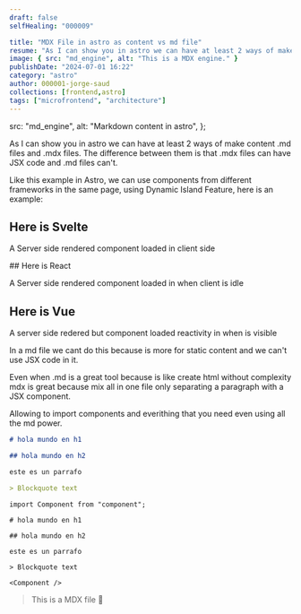 ```yaml
---
draft: false
selfHealing: "000009"

title: "MDX File in astro as content vs md file"
resume: "As I can show you in astro we can have at least 2 ways of make content .md files and .mdx files. The difference between them is that .mdx files can have JSX code and .md files can't."
image: { src: "md_engine", alt: "This is a MDX engine." }
publishDate: "2024-07-01 16:22"
category: "astro"
author: 000001-jorge-saud
collections: [frontend,astro]
tags: ["microfrontend", "architecture"]
---
```


  src: "md_engine",
  alt: "Markdown content in astro",
};

As I can show you in astro we can have at least 2 ways of make content .md files and .mdx files. The difference between them is that .mdx files can have JSX code and .md files can't.

Like this example in Astro, we can use components from different frameworks in the same page, using Dynamic Island Feature, here is an example:

## Here is Svelte

A Server side rendered component loaded in client side
<div>
<ButtonSvelte client:load></ButtonSvelte>
</div>
## Here is React

A Server side rendered component loaded in when client is idle
<div>
<ButtonReact
  client:idle
  title="Increment Count React"
/>
</div>
<div class="h-screen"></div>

## Here is Vue

A server side redered but component loaded reactivity in when is visible
<div>
<ButtonVue client:visible />
</div>
In a md file we cant do this because is more for static content and we can't use JSX code in it.

Even when .md is a great tool because is like create html without complexity mdx is great because mix all in one file only separating a paragraph with a JSX component.

Allowing to import components and everithing that you need even using all the md power.

```md
# hola mundo en h1

## hola mundo en h2

este es un parrafo

> Blockquote text
```

```mdx
import Component from "component";

# hola mundo en h1

## hola mundo en h2

este es un parrafo

> Blockquote text

<Component />
```

> This is a MDX file 💌
